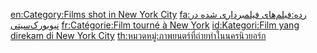 {{cr|紐約市取景電影}}

[[en:Category:Films_shot_in_New_York_City|en:Category:Films shot in New York City]]
[[fa:رده:فیلم‌های_فیلمبرداری_شده_در_نیویورک‌سیتی|fa:رده:فیلم‌های فیلمبرداری شده در نیویورک‌سیتی]]
[[fr:Catégorie:Film_tourné_à_New_York|fr:Catégorie:Film tourné à New York]]
[[id:Kategori:Film_yang_direkam_di_New_York_City|id:Kategori:Film yang direkam di New York City]]
[[th:หมวดหมู่:ภาพยนตร์ที่ถ่ายทำในนครนิวยอร์ก|th:หมวดหมู่:ภาพยนตร์ที่ถ่ายทำในนครนิวยอร์ก]]